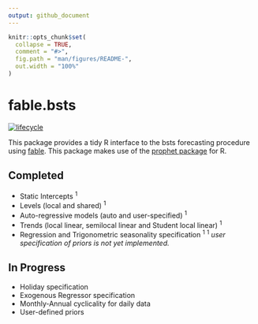 ```yaml
---
output: github_document
---
```


<!-- README.md is generated from README.Rmd. Please edit that file -->

```r
knitr::opts_chunk$set(
  collapse = TRUE,
  comment = "#>",
  fig.path = "man/figures/README-",
  out.width = "100%"
)
```
# fable.bsts
[![lifecycle](https://img.shields.io/badge/lifecycle-experimental-orange.svg)](https://www.tidyverse.org/lifecycle/#experimental)

This package provides a tidy R interface to the bsts forecasting procedure using [fable](https://github.com/tidyverts/fable). This package makes use of the [prophet package](https://cran.r-project.org/package=bsts) for R.

## Completed

- Static Intercepts ^1^
- Levels (local and shared) ^1^
- Auto-regressive models (auto and user-specified) ^1^
- Trends (local linear, semilocal linear and Student local linear) ^1^
- Regression and Trigonometric seasonality specification ^1^
^1^ _user specification of priors is not yet implemented._

## In Progress

- Holiday specification
- Exogenous Regressor specification
- Monthly-Annual cyclicality for daily data
- User-defined priors

